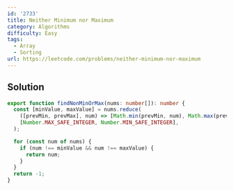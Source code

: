 ```yaml
---
id: '2733'
title: Neither Minimum nor Maximum
category: Algorithms
difficulty: Easy
tags:
  - Array
  - Sorting
url: https://leetcode.com/problems/neither-minimum-nor-maximum
---
```


## Solution

```typescript filename="solution.ts" copy
export function findNonMinOrMax(nums: number[]): number {
  const [minValue, maxValue] = nums.reduce(
    ([prevMin, prevMax], num) => [Math.min(prevMin, num), Math.max(prevMax, num)],
    [Number.MAX_SAFE_INTEGER, Number.MIN_SAFE_INTEGER],
  );

  for (const num of nums) {
    if (num !== minValue && num !== maxValue) {
      return num;
    }
  }
  return -1;
}
```
